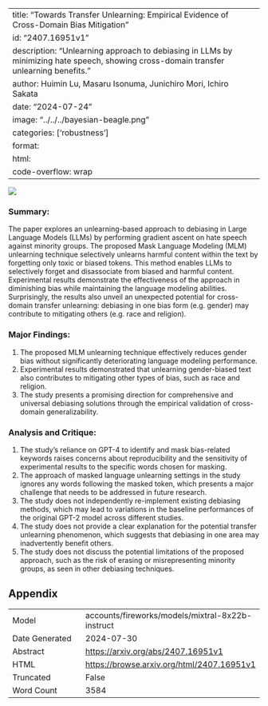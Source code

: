 
---
title: "Towards Transfer Unlearning: Empirical Evidence of Cross-Domain Bias Mitigation"
id: "2407.16951v1"
description: "Unlearning approach to debiasing in LLMs by minimizing hate speech, showing cross-domain transfer unlearning benefits."
author: Huimin Lu, Masaru Isonuma, Junichiro Mori, Ichiro Sakata
date: "2024-07-24"
image: "../../../bayesian-beagle.png"
categories: ['robustness']
format:
  html:
    code-overflow: wrap
---

![](../../../bayesian-beagle.png)

### Summary:

The paper explores an unlearning-based approach to debiasing in Large Language Models (LLMs) by performing gradient ascent on hate speech against minority groups. The proposed Mask Language Modeling (MLM) unlearning technique selectively unlearns harmful content within the text by forgetting only toxic or biased tokens. This method enables LLMs to selectively forget and disassociate from biased and harmful content. Experimental results demonstrate the effectiveness of the approach in diminishing bias while maintaining the language modeling abilities. Surprisingly, the results also unveil an unexpected potential for cross-domain transfer unlearning: debiasing in one bias form (e.g. gender) may contribute to mitigating others (e.g. race and religion).

### Major Findings:

1. The proposed MLM unlearning technique effectively reduces gender bias without significantly deteriorating language modeling performance.
2. Experimental results demonstrated that unlearning gender-biased text also contributes to mitigating other types of bias, such as race and religion.
3. The study presents a promising direction for comprehensive and universal debiasing solutions through the empirical validation of cross-domain generalizability.

### Analysis and Critique:

1. The study's reliance on GPT-4 to identify and mask bias-related keywords raises concerns about reproducibility and the sensitivity of experimental results to the specific words chosen for masking.
2. The approach of masked language unlearning settings in the study ignores any words following the masked token, which presents a major challenge that needs to be addressed in future research.
3. The study does not independently re-implement existing debiasing methods, which may lead to variations in the baseline performances of the original GPT-2 model across different studies.
4. The study does not provide a clear explanation for the potential transfer unlearning phenomenon, which suggests that debiasing in one area may inadvertently benefit others.
5. The study does not discuss the potential limitations of the proposed approach, such as the risk of erasing or misrepresenting minority groups, as seen in other debiasing techniques.

## Appendix

|          |          |
|----------|----------|
| Model     | accounts/fireworks/models/mixtral-8x22b-instruct       |
| Date Generated     | 2024-07-30       |
| Abstract | [https://arxiv.org/abs/2407.16951v1](https://arxiv.org/abs/2407.16951v1)        |
| HTML     | [https://browse.arxiv.org/html/2407.16951v1](https://browse.arxiv.org/html/2407.16951v1)       |
| Truncated       | False       |
| Word Count       | 3584       |
